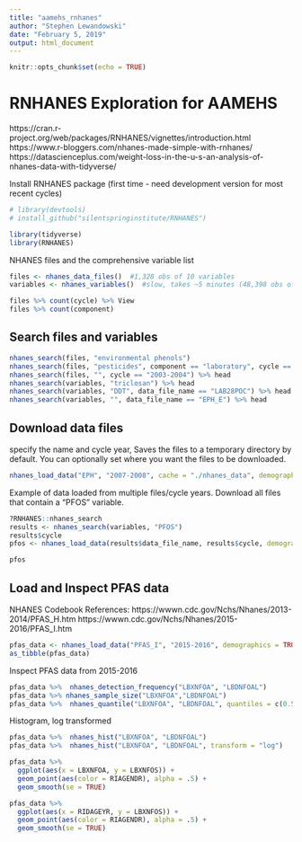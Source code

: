 ```yaml
---
title: "aamehs_rnhanes"
author: "Stephen Lewandowski"
date: "February 5, 2019"
output: html_document
---
```


```r
knitr::opts_chunk$set(echo = TRUE)
```

# RNHANES Exploration for AAMEHS

https://cran.r-project.org/web/packages/RNHANES/vignettes/introduction.html
https://www.r-bloggers.com/nhanes-made-simple-with-rnhanes/
https://datascienceplus.com/weight-loss-in-the-u-s-an-analysis-of-nhanes-data-with-tidyverse/


Install RNHANES package (first time - need development version for most recent cycles)
```r
# library(devtools)
# install_github("silentspringinstitute/RNHANES")
```

```r
library(tidyverse)
library(RNHANES)
```


NHANES files and the comprehensive variable list
```r
files <- nhanes_data_files()  #1,328 obs of 10 variables
variables <- nhanes_variables()  #slow, takes ~5 minutes (48,398 obs of 10 variables)

```

```r
files %>% count(cycle) %>% View
files %>% count(component)
```

## Search files and variables
```r
nhanes_search(files, "environmental phenols")
nhanes_search(files, "pesticides", component == "laboratory", cycle == "2003-2004") 
nhanes_search(files, "", cycle == "2003-2004") %>% head
nhanes_search(variables, "triclosan") %>% head
nhanes_search(variables, "DDT", data_file_name == "LAB28POC") %>% head
nhanes_search(variables, "", data_file_name == "EPH_E") %>% head
```


## Download data files

specify the name and cycle year, 
Saves the files to a temporary directory by default. You can optionally set where you want the files to be downloaded.
```r
nhanes_load_data("EPH", "2007-2008", cache = "./nhanes_data", demographics = TRUE, recode = TRUE)
```


Example of data loaded from multiple files/cycle years. Download all files that contain a "PFOS" variable.
```r
?RNHANES::nhanes_search
results <- nhanes_search(variables, "PFOS")
results$cycle
pfos <- nhanes_load_data(results$data_file_name, results$cycle, demographics = TRUE, recode = TRUE) #slow; large list, 9 elements, 12 MB

pfos
```

## Load and Inspect PFAS data
NHANES Codebook References:
https://wwwn.cdc.gov/Nchs/Nhanes/2013-2014/PFAS_H.htm
https://wwwn.cdc.gov/Nchs/Nhanes/2015-2016/PFAS_I.htm

```r
pfas_data <- nhanes_load_data("PFAS_I", "2015-2016", demographics = TRUE)
as_tibble(pfas_data)
```

Inspect PFAS data from 2015-2016
```r
pfas_data %>%  nhanes_detection_frequency("LBXNFOA", "LBDNFOAL")
pfas_data %>% nhanes_sample_size("LBXNFOA","LBDNFOAL")
pfas_data %>%  nhanes_quantile("LBXNFOA", "LBDNFOAL", quantiles = c(0.5, 0.95))
```

Histogram, log transformed
```r
pfas_data %>%  nhanes_hist("LBXNFOA", "LBDNFOAL")
pfas_data %>%  nhanes_hist("LBXNFOA", "LBDNFOAL", transform = "log")

```


```r
pfas_data %>% 
  ggplot(aes(x = LBXNFOA, y = LBXNFOS)) + 
  geom_point(aes(color = RIAGENDR), alpha = .5) +
  geom_smooth(se = TRUE)
```

```r
pfas_data %>% 
  ggplot(aes(x = RIDAGEYR, y = LBXNFOS)) + 
  geom_point(aes(color = RIAGENDR), alpha = .5) +
  geom_smooth(se = TRUE)

```


